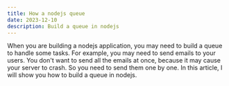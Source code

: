 ```yaml
---
title: How a nodejs queue
date: 2023-12-10
description: Build a queue in nodejs
---
```


When you are building a nodejs application, you may need to build a queue to handle some tasks. For example, you may need to send emails to your users. You don't want to send all the emails at once, because it may cause your server to crash. So you need to send them one by one. In this article, I will show you how to build a queue in nodejs.
